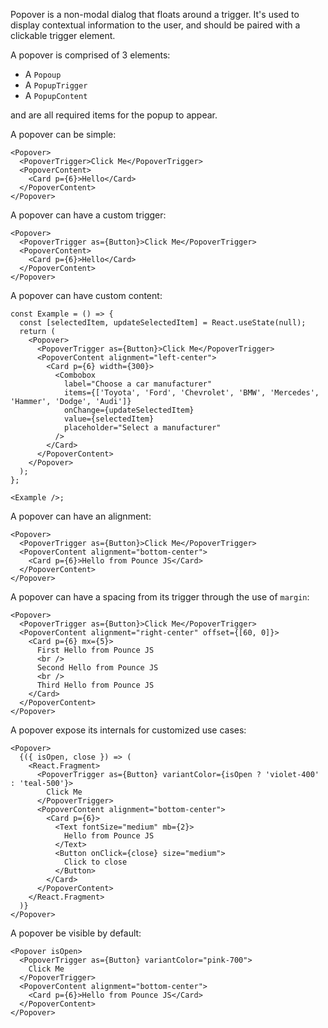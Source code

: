 Popover is a non-modal dialog that floats around a trigger. It's used to display contextual information to the user, and should be paired with a clickable trigger element.

A popover is comprised of 3 elements:

- A `Popoup`
- A `PopupTrigger`
- A `PopupContent`

and are all required items for the popup to appear.

A popover can be simple:

```tsx
<Popover>
  <PopoverTrigger>Click Me</PopoverTrigger>
  <PopoverContent>
    <Card p={6}>Hello</Card>
  </PopoverContent>
</Popover>
```

A popover can have a custom trigger:

```tsx
<Popover>
  <PopoverTrigger as={Button}>Click Me</PopoverTrigger>
  <PopoverContent>
    <Card p={6}>Hello</Card>
  </PopoverContent>
</Popover>
```

A popover can have custom content:

```tsx
const Example = () => {
  const [selectedItem, updateSelectedItem] = React.useState(null);
  return (
    <Popover>
      <PopoverTrigger as={Button}>Click Me</PopoverTrigger>
      <PopoverContent alignment="left-center">
        <Card p={6} width={300}>
          <Combobox
            label="Choose a car manufacturer"
            items={['Toyota', 'Ford', 'Chevrolet', 'BMW', 'Mercedes', 'Hammer', 'Dodge', 'Audi']}
            onChange={updateSelectedItem}
            value={selectedItem}
            placeholder="Select a manufacturer"
          />
        </Card>
      </PopoverContent>
    </Popover>
  );
};

<Example />;
```

A popover can have an alignment:

```tsx
<Popover>
  <PopoverTrigger as={Button}>Click Me</PopoverTrigger>
  <PopoverContent alignment="bottom-center">
    <Card p={6}>Hello from Pounce JS</Card>
  </PopoverContent>
</Popover>
```

A popover can have a spacing from its trigger through the use of `margin`:

```tsx
<Popover>
  <PopoverTrigger as={Button}>Click Me</PopoverTrigger>
  <PopoverContent alignment="right-center" offset={[60, 0]}>
    <Card p={6} mx={5}>
      First Hello from Pounce JS
      <br />
      Second Hello from Pounce JS
      <br />
      Third Hello from Pounce JS
    </Card>
  </PopoverContent>
</Popover>
```

A popover expose its internals for customized use cases:

```tsx
<Popover>
  {({ isOpen, close }) => (
    <React.Fragment>
      <PopoverTrigger as={Button} variantColor={isOpen ? 'violet-400' : 'teal-500'}>
        Click Me
      </PopoverTrigger>
      <PopoverContent alignment="bottom-center">
        <Card p={6}>
          <Text fontSize="medium" mb={2}>
            Hello from Pounce JS
          </Text>
          <Button onClick={close} size="medium">
            Click to close
          </Button>
        </Card>
      </PopoverContent>
    </React.Fragment>
  )}
</Popover>
```

A popover be visible by default:

```tsx
<Popover isOpen>
  <PopoverTrigger as={Button} variantColor="pink-700">
    Click Me
  </PopoverTrigger>
  <PopoverContent alignment="bottom-center">
    <Card p={6}>Hello from Pounce JS</Card>
  </PopoverContent>
</Popover>
```
